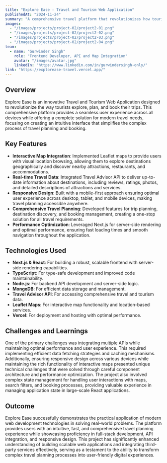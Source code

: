 ```yaml
---
title: "Explore Ease - Travel and Tourism Web Application"
publishedAt: "2024-11-24"
summary: "A comprehensive travel platform that revolutionizes how tourists explore, plan, and book their trips with seamless user experience and real-time data integration."
images:
  - "/images/projects/project-02/project2-01.png"
  - "/images/projects/project-02/project2-02.png"
  - "/images/projects/project-02/project2-03.png"
  - "/images/projects/project-02/project2-04.png"
team:
  - name: "Gurwinder Singh"
    role: "Frontend Developer, API and Map Integration"
    avatar: "/images/avatar.jpg"
    linkedIn: "https://www.linkedin.com/in/gurwindersingh-only/"
link: "https://explorease-travel.vercel.app/"
---
```


## Overview
Explore Ease is an innovative Travel and Tourism Web Application designed to revolutionize the way tourists explore, plan, and book their trips. This comprehensive platform provides a seamless user experience across all devices while offering a complete solution for modern travel needs, focusing on creating an intuitive interface that simplifies the complex process of travel planning and booking.

## Key Features
- **Interactive Map Integration**: Implemented Leaflet maps to provide users with visual location browsing, allowing them to explore destinations geographically and discover nearby attractions, restaurants, and accommodations.
- **Real-time Travel Data**: Integrated Travel Advisor API to deliver up-to-date information about destinations, including reviews, ratings, photos, and detailed descriptions of attractions and services.
- **Responsive Design**: Built with a mobile-first approach ensuring optimal user experience across desktop, tablet, and mobile devices, making travel planning accessible anywhere.
- **Comprehensive Travel Planning**: Developed features for trip planning, destination discovery, and booking management, creating a one-stop solution for all travel requirements.
- **Performance Optimization**: Leveraged Next.js for server-side rendering and optimal performance, ensuring fast loading times and smooth navigation throughout the application.

## Technologies Used
- **Next.js & React**: For building a robust, scalable frontend with server-side rendering capabilities.
- **TypeScript**: For type-safe development and improved code maintainability.
- **Node.js**: For backend API development and server-side logic.
- **MongoDB**: For efficient data storage and management.
- **Travel Advisor API**: For accessing comprehensive travel and tourism data.
- **Leaflet Maps**: For interactive map functionality and location-based services.
- **Vercel**: For deployment and hosting with optimal performance.

## Challenges and Learnings
One of the primary challenges was integrating multiple APIs while maintaining optimal performance and user experience. This required implementing efficient data fetching strategies and caching mechanisms. Additionally, ensuring responsive design across various devices while maintaining the rich functionality of interactive maps presented unique technical challenges that were solved through careful component architecture and performance optimization. The project also involved complex state management for handling user interactions with maps, search filters, and booking processes, providing valuable experience in managing application state in large-scale React applications.

## Outcome
Explore Ease successfully demonstrates the practical application of modern web development technologies in solving real-world problems. The platform provides users with an intuitive, fast, and comprehensive travel planning experience while showcasing proficiency in full-stack development, API integration, and responsive design. This project has significantly enhanced understanding of building scalable web applications and integrating third-party services effectively, serving as a testament to the ability to transform complex travel planning processes into user-friendly digital experiences.